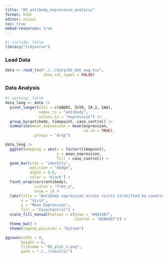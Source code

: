 ```yaml
---
title: "05_antibody_expression_analysis"
format: html
editor: visual
toc: true
embed-resources: true
---
```


```r
#| include: false
library("tidyverse")
```

### Load Data

```r
data <- read_tsv("./../data/03_dat_aug.tsv",
                 show_col_types = FALSE)
```

### Data Analysis

```r
#| warning: false
data_long <- data |>
  pivot_longer(cols = c(GAD65, ZnT8, IA_2, IAA),
               names_to = "antibody", 
               values_to = "expression") |>
  group_by(antibody, timepoint, case_control) |>
  summarise(mean_expression = mean(expression,
                                   na.rm = TRUE),
            .groups = "drop")

data_long |>
  ggplot(mapping = aes(x = factor(timepoint),
                       y = mean_expression,
                       fill = case_control)) +
  geom_bar(stat = "identity",
           position = "dodge",
           alpha = 0.8,
           color = 'black') +
  facet_wrap(vars(antibody),
             scales = "free_y",
             nrow = 2) +
  labs(title = "Antibody expression across visits stratified by case/control",
       x = "Visit",
       y = "Mean Expression",
       fill = "Case/Control") +
  scale_fill_manual(values = c(Case = "#481567",
                               Control = "#20A387")) +
  theme_bw() + 
  theme(legend.position = "bottom")

ggsave(width = 8,
       height = 6,
       filename = "05_plot_1.png",
       path = "./../results/")
```
